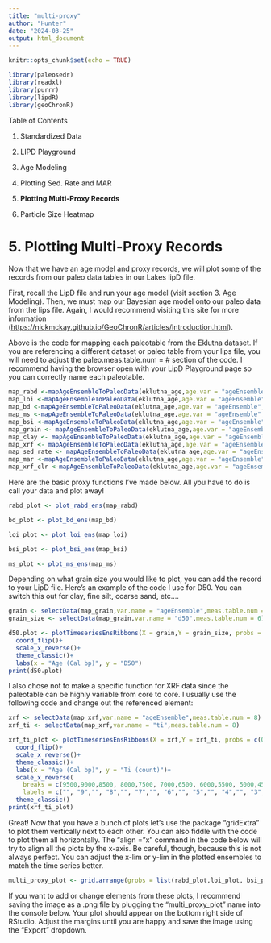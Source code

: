 ```yaml
---
title: "multi-proxy"
author: "Hunter"
date: "2024-03-25"
output: html_document
---
```


```r
knitr::opts_chunk$set(echo = TRUE)
```

```r
library(paleosedr)
library(readxl)
library(purrr)
library(lipdR)
library(geoChronR)
```

Table of Contents

1.  Standardized Data

2.  LIPD Playground

3.  Age Modeling

4.  Plotting Sed. Rate and MAR

5.  **Plotting Multi-Proxy Records**

6.  Particle Size Heatmap

# 5. Plotting Multi-Proxy Records

Now that we have an age model and proxy records, we will plot some of the records from our paleo data tables in our Lakes lipD file.

First, recall the LipD file and run your age model (visit section 3. Age Modeling). Then, we must map our Bayesian age model onto our paleo data from the lips file. Again, I would recommend visiting this site for more information (<https://nickmckay.github.io/GeoChronR/articles/Introduction.html>).

Above is the code for mapping each paleotable from the Eklutna dataset. If you are referencing a different dataset or paleo table from your lips file, you will need to adjust the paleo.meas.table.num = \# section of the code. I recommend having the browser open with your LipD Playground page so you can correctly name each paleotable.

```r
map_rabd <-mapAgeEnsembleToPaleoData(eklutna_age,age.var = "ageEnsemble",paleo.meas.table.num = 1)
map_loi <-mapAgeEnsembleToPaleoData(eklutna_age,age.var = "ageEnsemble",paleo.meas.table.num = 2)
map_bd <-mapAgeEnsembleToPaleoData(eklutna_age,age.var = "ageEnsemble",paleo.meas.table.num = 3)
map_ms <-mapAgeEnsembleToPaleoData(eklutna_age,age.var = "ageEnsemble",paleo.meas.table.num = 4)
map_bsi <-mapAgeEnsembleToPaleoData(eklutna_age,age.var = "ageEnsemble",paleo.meas.table.num = 5)
map_grain <- mapAgeEnsembleToPaleoData(eklutna_age,age.var = "ageEnsemble",paleo.meas.table.num = 6)
map_clay <- mapAgeEnsembleToPaleoData(eklutna_age,age.var = "ageEnsemble",paleo.meas.table.num = 7)
map_xrf <- mapAgeEnsembleToPaleoData(eklutna_age,age.var = "ageEnsemble",paleo.meas.table.num = 8)
map_sed_rate <- mapAgeEnsembleToPaleoData(eklutna_age,age.var = "ageEnsemble",paleo.meas.table.num = 9)
map_mar <-mapAgeEnsembleToPaleoData(eklutna_age,age.var = "ageEnsemble",paleo.meas.table.num = 10) 
map_xrf_clr <-mapAgeEnsembleToPaleoData(eklutna_age,age.var = "ageEnsemble",paleo.meas.table.num = 11) 
```

Here are the basic proxy functions I've made below. All you have to do is call your data and plot away!

```r
rabd_plot <- plot_rabd_ens(map_rabd)
```

```r
bd_plot <- plot_bd_ens(map_bd)
```

```r
loi_plot <- plot_loi_ens(map_loi)
```

```r
bsi_plot <- plot_bsi_ens(map_bsi)
```

```r
ms_plot <- plot_ms_ens(map_ms)
```

Depending on what grain size you would like to plot, you can add the record to your LipD file. Here's an example of the code I use for D50. You can switch this out for clay, fine silt, coarse sand, etc....

```r
grain <- selectData(map_grain,var.name = "ageEnsemble",meas.table.num = 6)
grain_size <- selectData(map_grain,var.name = "d50",meas.table.num = 6)

d50.plot <- plotTimeseriesEnsRibbons(X = grain,Y = grain_size, probs = c(0.25,0.5,0.75),color.line = "tan1")+
  coord_flip()+
  scale_x_reverse()+
  theme_classic()+
  labs(x = "Age (Cal bp)", y = "D50")
print(d50.plot)
```

I also chose not to make a specific function for XRF data since the paleotable can be highly variable from core to core. I usually use the following code and change out the referenced element:

```r
xrf <- selectData(map_xrf,var.name = "ageEnsemble",meas.table.num = 8)
xrf_ti <- selectData(map_xrf,var.name = "ti",meas.table.num = 8)

xrf_ti_plot <- plotTimeseriesEnsRibbons(X = xrf,Y = xrf_ti, probs = c(0.25,0.5,0.75),color.line = "purple4")+
  coord_flip()+
  scale_x_reverse()+
  theme_classic()+
  labs(x = "Age (Cal bp)", y = "Ti (count)")+
  scale_x_reverse(
    breaks = c(9500,9000,8500, 8000,7500, 7000,6500, 6000,5500, 5000,4500, 4000,3500, 3000,2500, 2000,1500, 1000,500, 0),
    labels = c("", "9","", "8","", "7","", "6","", "5","", "4","", "3","", "2","", "1","", "0")) +
  theme_classic()
print(xrf_ti_plot)
```

Great! Now that you have a bunch of plots let's use the package "gridExtra" to plot them vertically next to each other. You can also fiddle with the code to plot them all horizontally. The "align ="x" command in the code below will try to align all the plots by the x-axis. Be careful, though, because this is not always perfect. You can adjust the x-lim or y-lim in the plotted ensembles to match the time series better.

```r
multi_proxy_plot <- grid.arrange(grobs = list(rabd_plot,loi_plot, bsi_plot, ms_plot, bd_plot, d50.plot, xrf_ti_plot ), ncol = 7, align = "x")
```

If you want to add or change elements from these plots, I recommend saving the image as a .png file by plugging the "multi_proxy_plot" name into the console below. Your plot should appear on the bottom right side of RStudio. Adjust the margins until you are happy and save the image using the "Export" dropdown.
